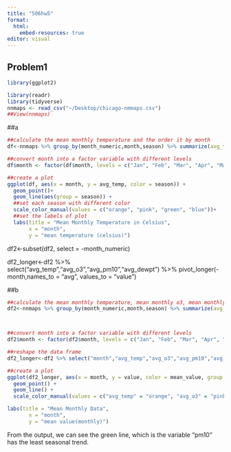 ```yaml
---
title: "506hw5"
format:
  html:
    embed-resources: true
editor: visual
---
```


## Problem1

```r
library(ggplot2)
```

```r
library(readr)
library(tidyverse)
nnmaps <- read_csv("~/Desktop/chicago-nmmaps.csv")
##View(nnmaps)
```

##a

```r
##calculate the mean monthly temperature and the order it by month
df<-nnmaps %>% group_by(month_numeric,month,season) %>% summarize(avg_temp=mean(temp,na.rm=TRUE), .groups = "drop")%>%arrange(month_numeric)

##convert month into a factor variable with different levels
df$month <- factor(df$month, levels = c("Jan", "Feb", "Mar", "Apr", "May", "Jun", "Jul", "Aug", "Sep", "Oct", "Nov", "Dec"))

##create a plot
ggplot(df, aes(x = month, y = avg_temp, color = season)) +
  geom_point()+
  geom_line(aes(group = season)) +
  ##set each season with different color
  scale_color_manual(values = c("orange", "pink", "green", "blue"))+
  ##set the labels of plot
  labs(title = "Mean Monthly Temperature in Celsius",
       x = "month",
       y = "mean temperature (celsius)")
```

df2\<-subset(df2, select = -month_numeric)

df2_longer\<-df2 %\>% select("avg_temp","avg_o3","avg_pm10","avg_dewpt") %\>% pivot_longer(-month,names_to = "avg", values_to = "value")

##b

```r
##calculate the mean monthly temperature, mean monthly o3, mean monthly pm10, and mean monthly dewpoint, and then order it by month
df2<-nnmaps %>% group_by(month_numeric,month,season) %>% summarize(avg_temp=mean(temp,na.rm=TRUE), avg_o3=mean(o3, na.rm=TRUE), avg_pm10=mean(pm10,na.rm=TRUE), avg_dewpt=mean(dewpoint,na.rm=TRUE), .groups = "drop") %>% arrange(month_numeric)



##convert month into a factor variable with different levels
df2$month <- factor(df2$month, levels = c("Jan", "Feb", "Mar", "Apr", "May", "Jun", "Jul", "Aug", "Sep", "Oct", "Nov", "Dec"))

##reshape the data frame
df2_longer<-df2 %>% select("month","avg_temp","avg_o3","avg_pm10","avg_dewpt") %>% pivot_longer(-month,names_to = "mean_value", values_to = "value")

##create a plot
ggplot(df2_longer, aes(x = month, y = value, color = mean_value, group = mean_value)) +
  geom_point() +
  geom_line() +
  scale_color_manual(values = c("avg_temp" = "orange", "avg_o3" = "pink", "avg_pm10" = "green", "avg_dewpt" = "blue"))+

labs(title = "Mean Monthly Data",
       x = "month",
       y = "mean value(monthly)")
```

From the output, we can see the green line, which is the variable "pm10" has the least seasonal trend.
